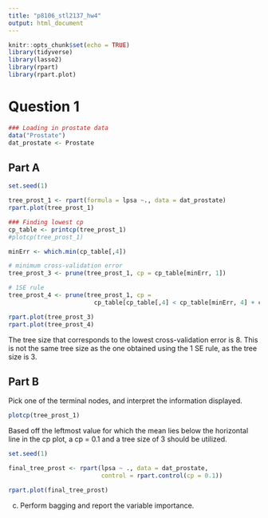 ```yaml
---
title: "p8106_stl2137_hw4"
output: html_document
---
```


```r
knitr::opts_chunk$set(echo = TRUE)
library(tidyverse)
library(lasso2)
library(rpart)
library(rpart.plot)
```

# Question 1

```r
### Loading in prostate data
data("Prostate") 
dat_prostate <- Prostate
```

## Part A

```r
set.seed(1)

tree_prost_1 <- rpart(formula = lpsa ~., data = dat_prostate)
rpart.plot(tree_prost_1)

### Finding lowest cp 
cp_table <- printcp(tree_prost_1)
#plotcp(tree_prost_1)

minErr <- which.min(cp_table[,4])

# minimum cross-validation error
tree_prost_3 <- prune(tree_prost_1, cp = cp_table[minErr, 1])

# 1SE rule
tree_prost_4 <- prune(tree_prost_1, cp = 
                        cp_table[cp_table[,4] < cp_table[minErr, 4] + cp_table[minErr, 5], 1][1])

rpart.plot(tree_prost_3)
rpart.plot(tree_prost_4)
```

The tree size that corresponds to the lowest cross-validation error is 8. This is not the same tree size as the one obtained using the 1 SE rule, as the tree size is 3. 

## Part B

Pick one of the terminal nodes, and interpret the information displayed.

```r
plotcp(tree_prost_1)
```

Based off the leftmost value for which the mean lies below the horizontal line in the cp plot, a cp = 0.1 and a tree size of 3 should be utilized. 

```r
set.seed(1)

final_tree_prost <- rpart(lpsa ~ ., data = dat_prostate,
                          control = rpart.control(cp = 0.1))

rpart.plot(final_tree_prost)
```

(c) Perform bagging and report the variable importance.

```r

```

